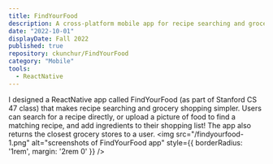 ```yaml
---
title: FindYourFood
description: A cross-platform mobile app for recipe searching and grocery shopping.
date: "2022-10-01"
displayDate: Fall 2022
published: true
repository: ckunchur/FindYourFood
category: "Mobile"
tools:
  - ReactNative
---
```


I designed a ReactNative app called FindYourFood (as part of Stanford CS 47 class) that makes recipe searching and grocery shopping simpler. Users can search for a recipe directly, or upload a picture of food to find a matching recipe, and add ingredients to their shopping list! The app also returns the closest grocery stores to a user. 
<img src="/findyourfood-1.png" alt="screenshots of FindYourFood app" style={{ borderRadius: '1rem', margin: '2rem 0' }} />
